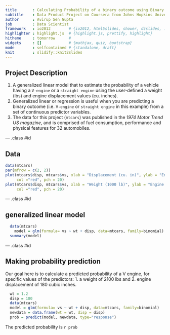 ---
title       : Calculating Probability of a binary outcome using Binary Logistic Regression
subtitle    : Data Product Project on Coursera from Johns Hopkins University
author      : Avirup Sen Gupta
job         : Data Scientist
framework   : io2012        # {io2012, html5slides, shower, dzslides, ...}
highlighter : highlight.js  # {highlight.js, prettify, highlight}
hitheme     : tomorrow      # 
widgets     : []            # {mathjax, quiz, bootstrap}
mode        : selfcontained # {standalone, draft}
knit        : slidify::knit2slides
---


## Project Description

1. A generalized linear model that to  estimate the probability of a vehicle having a `V-engine` or a `straight engine` using the user-defined a weight (lbs) and engine displacement values (cu. inches). 
2. Generalized linear or regression is useful when you are predicting a binary outcome (i.e. `V-engine` or `straight engine` in this example) from a set of continuous predictor variables. 
3. The data for this project (`mtcars`) was published in the *1974 Motor Trend US magazine*, and is comprised of fuel consumption, performance and physical features for 32 automobiles.

--- .class #id 

## Data

```{R}
data(mtcars)
par(mfrow = c(2, 2))
plot(mtcars$disp, mtcars$vs, xlab = "Displacement (cu. in)", ylab = "Engine type", 
     col ="red", pch = 20)
plot(mtcars$disp, mtcars$vs, xlab = "Weight (1000 lb)", ylab = "Engine type", 
     col ="red", pch = 20)
```

--- .class #id 

## generalized linear model
```{R}
  data(mtcars)
	model = glm(formula= vs ~ wt + disp, data=mtcars, family=binomial)
  summary(model)
```

--- .class #id 

## Making probability prediction
Our goal here is to calculate a predicted probability of a V engine, for specific values of the predictors: 
 1. a weight of 2100 lbs and 
 2. engine displacement of 180 cubic inches.

```{R}
  wt = 1.2
  disp = 180 
  data(mtcars)
  model = glm(formula= vs ~ wt + disp, data=mtcars, family=binomial)
  newdata = data.frame(wt = wt, disp = disp)
  prob = predict(model, newdata, type="response")
```
The predicted probability is `r prob`



